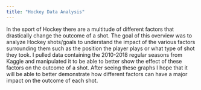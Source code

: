 ```yaml
---
title: "Hockey Data Analysis"
---
```


  In the sport of Hockey there are a multitude of different factors that drastically change the outcome of a shot. The goal of this overview was to analyze Hockey shots/goals to understand the impact of the various factors surrounding them such as the position the player plays or what type of shot they took. I pulled data containing the 2010-2018 regular seasons from Kaggle and manipulated it to be able to better show the effect of these factors on the outcome of a shot. After seeing these graphs I hope that it will be able to better demonstrate how different factors can have a major impact on the outcome of each shot.
